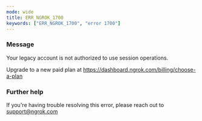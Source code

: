 ```yaml
---
mode: wide
title: ERR_NGROK_1700
keywords: ["ERR_NGROK_1700", "error 1700"]
---
```



### Message

Your legacy account is not authorized to use session operations.

Upgrade to a new paid plan at https://dashboard.ngrok.com/billing/choose-a-plan

<ErrorDetails />

### Further help

If you're having trouble resolving this error, please reach out to [support@ngrok.com](mailto:support@ngrok.com?subject=Help%20with%20ERR_NGROK_1700)
